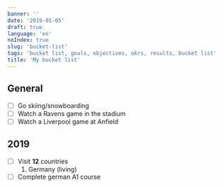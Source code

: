 ```yaml
---
banner: ''
date: '2019-01-05'
draft: true
language: 'en'
noIndex: true
slug: 'bucket-list'
tags: 'bucket list, goals, objectives, okrs, results, bucket list'
title: 'My bucket list'
---
```


## General

- [ ] Go skiing/snowboarding
- [ ] Watch a Ravens game in the stadium
- [ ] Watch a Liverpool game at Anfield

## 2019

- [ ] Visit **12** countries
  1.  Germany (living)
- [ ] Complete german A1 course
